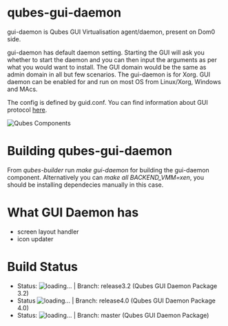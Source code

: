 <!--
## Copyright (C) 2010 - 2019 Qubes Contributors
## See the file COPYING for copying conditions.
-->
<!--
EDITORS NOTE:
Please do not use relative links here, because this file is mirrored on github
https://github.com/qubes-gui-daemon/qubes-gui-daemon/blob/master/README.mediawiki
and relative links won't work there.
-->
= qubes-gui-daemon  =

gui-daemon is Qubes GUI Virtualisation agent/daemon, present on Dom0 side.

gui-daemon has default daemon setting. Starting the GUI will ask you whether to
start the daemon and you can then input the arguments as per what you would want
to install. The GUI domain would be the same as admin domain in all but few
scenarios. The gui-daemon is for Xorg. GUI daemon can be enabled for and run on
most OS from Linux/Xorg, Windows and MAcs.

The config is defined by guid.conf. You can find information about GUI protocol
[https://www.qubes-os.org/doc/gui/ here].

<img src="https://www.qubes-os.org/attachment/wiki/posts/qubes-components.png" alt="Qubes Components">

= Building qubes-gui-daemon =

From ''qubes-builder'' run ''make gui-daemon'' for building the gui-daemon
component. Alternatively you can ''make all BACKEND_VMM=xen'', you should be
installing dependecies manually in this case.

= What GUI Daemon has =

* screen layout handler
* icon updater

= Build Status =
<!--
EDITORS NOTE:
Please do not fix the picture links with html tags.
-->

* Status: <img src="https://travis-ci.com/QubesOS/qubes-gui-daemon.svg?branch=release3.2" alt="loading..."> | Branch: release3.2 (Qubes GUI Daemon Package 3.2)
* Status <img src="https://travis-ci.com/QubesOS/qubes-gui-daemon.svg?branch=release4.0" alt="loading..."> | Branch: release4.0 (Qubes GUI Daemon Package 4.0)
* Status: <img src="https://travis-ci.com/QubesOS/qubes-gui-daemon.svg?branch=master" alt="loading..."> | Branch: master (Qubes GUI Daemon Package)
